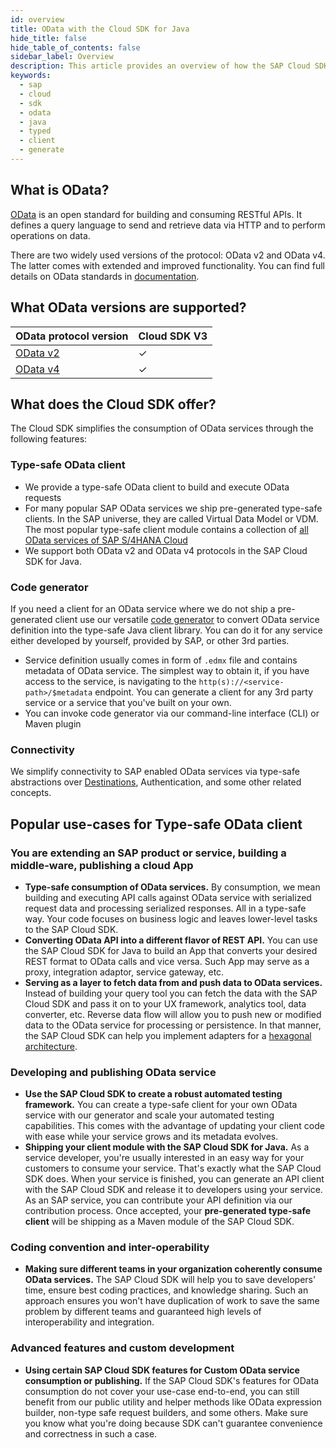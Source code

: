 ```yaml
---
id: overview
title: OData with the Cloud SDK for Java
hide_title: false
hide_table_of_contents: false
sidebar_label: Overview
description: This article provides an overview of how the SAP Cloud SDK for Java supports connecting to OData services.
keywords:
  - sap
  - cloud
  - sdk
  - odata
  - java
  - typed
  - client
  - generate
---
```


## What is OData?

[OData](https://www.odata.org/) is an open standard for building and consuming RESTful APIs.
It defines a query language to send and retrieve data via HTTP and to perform operations on data.

There are two widely used versions of the protocol: OData v2 and OData v4.
The latter comes with extended and improved functionality.
You can find full details on OData standards in [documentation](https://www.odata.org/documentation/).

## What OData versions are supported?

| OData protocol version                                          | Cloud SDK V3 |
| --------------------------------------------------------------- | ------------ |
| [OData v2](use-typed-odata-v2-client-in-sap-cloud-sdk-for-java) | &#10003;     |
| [OData v4](use-typed-odata-v4-client-in-sap-cloud-sdk-for-java) | &#10003;     |

## What does the Cloud SDK offer?

The Cloud SDK simplifies the consumption of OData services through the following features:

### Type-safe OData client

- We provide a type-safe OData client to build and execute OData requests
- For many popular SAP OData services we ship pre-generated type-safe clients.
  In the SAP universe, they are called Virtual Data Model or VDM.
  The most popular type-safe client module contains a collection of [all OData services of SAP S/4HANA Cloud](https://api.sap.com/package/SAPS4HANACloud?section=Artifacts)
- We support both OData v2 and OData v4 protocols in the SAP Cloud SDK for Java.

### Code generator

If you need a client for an OData service where we do not ship a pre-generated client use our versatile [code generator](generate-typed-odata-v2-and-v4-client-for-java) to convert OData service definition into the type-safe Java client library.
You can do it for any service either developed by yourself, provided by SAP, or other 3rd parties.

- Service definition usually comes in form of `.edmx` file and contains metadata of OData service.
  The simplest way to obtain it, if you have access to the service, is navigating to the `http(s)://<service-path>/$metadata` endpoint.
  You can generate a client for any 3rd party service or a service that you've built on your own.
- You can invoke code generator via our command-line interface (CLI) or Maven plugin

### Connectivity

We simplify connectivity to SAP enabled OData services via type-safe abstractions over [Destinations](../connectivity/sdk-connectivity-destination-service), Authentication, and some other related concepts.

## Popular use-cases for Type-safe OData client

### You are extending an SAP product or service, building a middle-ware, publishing a cloud App

- **Type-safe consumption of OData services.**
  By consumption, we mean building and executing API calls against OData service with serialized request data and processing serialized responses.
  All in a type-safe way.
  Your code focuses on business logic and leaves lower-level tasks to the SAP Cloud SDK.
- **Converting OData API into a different flavor of REST API.**
  You can use the SAP Cloud SDK for Java to build an App that converts your desired REST format to OData calls and vice versa.
  Such App may serve as a proxy, integration adaptor, service gateway, etc.
- **Serving as a layer to fetch data from and push data to OData services.**
  Instead of building your query tool you can fetch the data with the SAP Cloud SDK and pass it on to your UX framework, analytics tool, data converter, etc.
  Reverse data flow will allow you to push new or modified data to the OData service for processing or persistence.
  In that manner, the SAP Cloud SDK can help you implement adapters for a [hexagonal architecture](<https://en.wikipedia.org/wiki/Hexagonal_architecture_(software)>).

### Developing and publishing OData service

- **Use the SAP Cloud SDK to create a robust automated testing framework.**
  You can create a type-safe client for your own OData service with our generator and scale your automated testing capabilities.
  This comes with the advantage of updating your client code with ease while your service grows and its metadata evolves.
- **Shipping your client module with the SAP Cloud SDK for Java.**
  As a service developer, you're usually interested in an easy way for your customers to consume your service.
  That's exactly what the SAP Cloud SDK does.
  When your service is finished, you can generate an API client with the SAP Cloud SDK and release it to developers using your service.
  As an SAP service, you can contribute your API definition via our contribution process.
  Once accepted, your **pre-generated type-safe client** will be shipping as a Maven module of the SAP Cloud SDK.

### Coding convention and inter-operability

- **Making sure different teams in your organization coherently consume OData services.**
  The SAP Cloud SDK will help you to save developers' time, ensure best coding practices, and knowledge sharing.
  Such an approach ensures you won't have duplication of work to save the same problem by different teams and guaranteed high levels of interoperability and integration.

### Advanced features and custom development

- **Using certain SAP Cloud SDK features for Custom OData service consumption or publishing.**
  If the SAP Cloud SDK's features for OData consumption do not cover your use-case end-to-end, you can still benefit from our public utility and helper methods like OData expression builder, non-type safe request builders, and some others.
  Make sure you know what you're doing because SDK can't guarantee convenience and correctness in such a case.
